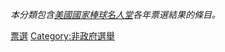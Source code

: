 ''本分類包含[[美國國家棒球名人堂|美國國家棒球名人堂]]各年票選結果的條目。''

[[Category:美國國家棒球名人堂|票選]]
[[Category:非政府選舉|Category:非政府選舉]]